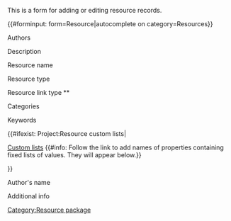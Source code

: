 <noinclude>
This is a form for adding or editing resource records.

{{#forminput: form=Resource|autocomplete on category=Resources}}

[[Category:Resource package]]
</noinclude><includeonly>
{{{for template|Resource}}}
<div class="resource-form">
  <div class="resource-formfield">
    <div class="resource-formfield-label">Authors</div>
    <div class="resource-formfield-field">{{{field|Authors|holds template}}}</div>
  </div>
  <div class="resource-formfield">
    <div class="resource-formfield-label">Description</div>
    <div class="resource-formfield-field">{{{field|Resource description|input type=textarea|autogrow|class=form-control w-100}}}</div>
  </div>
  <div class="resource-formfield">
    <div class="resource-formfield-label">Resource name</div>
    <div class="resource-formfield-field">{{{field|Resource name|input type=tokens|values from property=Resource name|max values=1}}}</div>
  </div>
  <div class="resource-formfield">
    <div class="resource-formfield-label">Resource type</div>
    <div class="resource-formfield-field">{{{field|Resource type|input type=tokens|values from property=Resource type|max values=1}}}</div>
  </div>
  <div class="resource-formfield">
    <div class="resource-formfield-label">Resource link type **</div>
    <div class="resource-formfield-field">{{{field|Resource link type|input type=dropdown|property=Resource link type|show on select=URL=>res-url;Wiki page=>res-wiki;Local file=>res-file;|mandatory|default=Local file|class=mb-2}}}</div>
  </div>
  <div id="res-url" class="resource-formfield">
    <div class="resource-formfield-label"></div>
    <div class="resource-formfield-field">{{{field|Resource URL|input type=text|mandatory|class=form-control w-100|placeholder=Valid URL}}}</div>
  </div>
  <div id="res-wiki" class="resource-formfield">
    <div class="resource-formfield-label"></div>
    <div class="resource-formfield-field">{{{field|Resource page|input type=tokens|max values=1|mandatory|values from namespace=Main|class=form-control w-100|placeholder=Main Page}}}</div>
  </div>
  <div id="res-file" class="resource-formfield">
    <div class="resource-formfield-label"></div>
    <div class="resource-formfield-field">{{{field|Resource file|input type=text|mandatory|class=form-control w-100|uploadable|placeholder=Filename.ext}}}</div>
  </div>
  <div class="resource-formfield">
    <div class="resource-formfield-label">Categories</div>
    <div class="resource-formfield-field">{{{field|Categories|input type=tokens|values from property=Resource category|list|delimiter=;}}}</div>
  </div>
  <div class="resource-formfield">
    <div class="resource-formfield-label">Keywords</div>
    <div class="resource-formfield-field">{{{field|Keywords|input type=tokens|values from property=Resource keyword|list|delimiter=;}}}</div>
  </div><!--
  
  -->{{#ifexist: Project:Resource custom lists|
  <div class="resource-form-section-heading">[[Project:Resource custom lists|Custom lists]] {{#info: Follow the link to add names of properties containing fixed lists of values. They will appear below.}}</div>
{{Resource custom lists|{{:Project:Resource custom lists}}}}
</div>
}}
{{{end template}}}
{{{for template|Resource authors|multiple|embed in field=Resource[Authors]|add button text=Add author|minimum instances=1}}}<div class="resource-form">
  <div class="resource-formfield">
    <div class="resource-formfield-label">Author's name</div>
    <div class="resource-formfield-field">{{{field|Resource author|input type=tokens|values from property=Resource author|class=form-control|max values=1}}}</div>
  </div>
  <div class="resource-formfield">
    <div class="resource-formfield-label">Additional info</div>
    <div class="resource-formfield-field">{{{field|Resource author info|input type=text|class=form-control w-100}}}</div>
  </div>
</div>{{{end template}}}
</includeonly>
